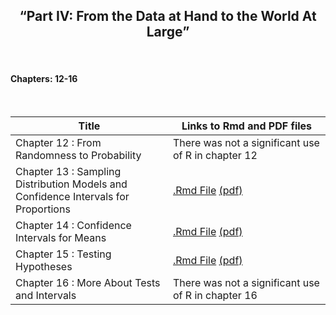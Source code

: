 <h2>
<center>
"Part IV: From the Data at Hand to the World At Large"
</center>
</h2>


</br>
<h4><right>Chapters: 12-16</right></h4>
</br>

Title  | Links to Rmd and PDF files
------------- | -------------
Chapter 12 : From Randomness to Probability | There was not a significant use of R in chapter 12
Chapter 13 : Sampling Distribution Models and Confidence Intervals for Proportions | <a href='chapterfiles/Chapter13.Rmd'>.Rmd File</a> <a href='chapterfiles/Chapter13.pdf'>(pdf)</a>
Chapter 14 : Confidence Intervals for Means | <a href='chapterfiles/Chapter14.Rmd'>.Rmd File</a> <a href='chapterfiles/Chapter14.pdf'>(pdf)</a>
Chapter 15 : Testing Hypotheses | <a href='chapterfiles/Chapter15.Rmd'>.Rmd File</a> <a href='chapterfiles/Chapter15.pdf'>(pdf)</a>
Chapter 16 : More About Tests and Intervals | There was not a significant use of R in chapter 16
